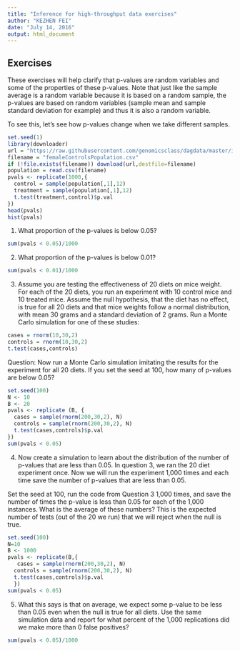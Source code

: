 ```yaml
---
title: "Inference for high-throughput data exercises"
author: "KEZHEN FEI"
date: "July 14, 2016"
output: html_document
---
```


## Exercises
These exercises will help clarify that p-values are random variables and some of the properties of these p-values. Note that just like the sample average is a random variable because it is based on a random sample, the p-values are based on random variables (sample mean and sample standard deviation for example) and thus it is also a random variable.

To see this, let's see how p-values change when we take different samples.
```r
set.seed(1)
library(downloader)
url = "https://raw.githubusercontent.com/genomicsclass/dagdata/master/inst/extdata/femaleControlsPopulation.csv"
filename = "femaleControlsPopulation.csv"
if (!file.exists(filename)) download(url,destfile=filename)
population = read.csv(filename)
pvals <- replicate(1000,{
  control = sample(population[,1],12)
  treatment = sample(population[,1],12)
  t.test(treatment,control)$p.val
})
head(pvals)
hist(pvals)
```

1. What proportion of the p-values is below 0.05?

```r
sum(pvals < 0.05)/1000
```

2. What proportion of the p-values is below 0.01?

```r
sum(pvals < 0.01)/1000
```

3. Assume you are testing the effectiveness of 20 diets on mice weight. For each of the 20 diets, you run an experiment with 10 control mice and 10 treated mice. Assume the null hypothesis, that the diet has no effect, is true for all 20 diets and that mice weights follow a normal distribution, with mean 30 grams and a standard deviation of 2 grams. Run a Monte Carlo simulation for one of these studies:

```r
cases = rnorm(10,30,2) 
controls = rnorm(10,30,2) 
t.test(cases,controls)
```

Question: Now run a Monte Carlo simulation imitating the results for the experiment for all 20 diets. If you set the seed at 100, 
how many of p-values are below 0.05?

```r
set.seed(100)
N <- 10
B <- 20
pvals <- replicate (B, {
  cases = sample(rnorm(200,30,2), N)
  controls = sample(rnorm(200,30,2), N)
  t.test(cases,controls)$p.val 
})
sum(pvals < 0.05)
```

4. Now create a simulation to learn about the distribution of the number of p-values that are less than 0.05. In question 3, we ran the 20 diet experiment once. Now we will run the experiment 1,000 times and each time save the number of p-values that are less than 0.05.

Set the seed at 100, run the code from Question 3 1,000 times, and save the number of times the p-value is less than 0.05 for each of the 1,000 instances. What is the average of these numbers? This is the expected number of tests (out of the 20 we run) that we will reject when the null is true.

```r
set.seed(100)
N=10
B <- 1000
pvals <- replicate(B,{
   cases = sample(rnorm(200,30,2), N)
  controls = sample(rnorm(200,30,2), N)
  t.test(cases,controls)$p.val  
  })
sum(pvals < 0.05)
```

5. What this says is that on average, we expect some p-value to be less than 0.05 even when the null is true for all diets. Use the same simulation data and report for what percent of the 1,000 replications did we make more than 0 false positives?

```r
sum(pvals < 0.05)/1000
```
